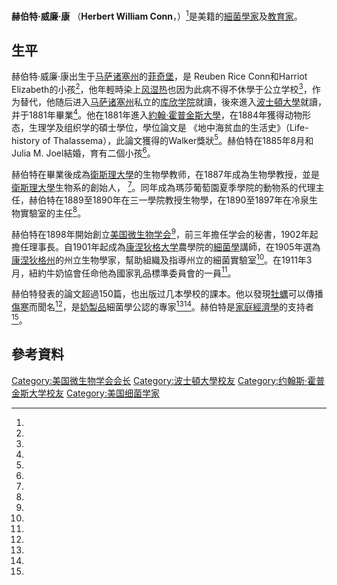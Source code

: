 {{Infobox person
|name          = 赫伯特·威廉·康<br/>Herbert William Conn
|image         = Herbert William Conn.png
|image_size    = 200px
|caption       =
|birth_name    =
|birth_date    = 1859年1月10日
|birth_place   = {{USA}}[[马萨诸塞州|马萨诸塞州]][[菲奇堡_(马萨诸塞州)|菲奇堡]]
|death_date    = 1917年4月18日
|death_place   = {{USA}}[[康涅狄格州|康涅狄格州]][[米德尔敦_(康涅狄格州)|米德尔敦]]
|death_cause   = [[心臟衰竭|心臟衰竭]]<ref name="Conn1948"/>
|resting_place =
|resting_place_coordinates =
|residence     =
|nationality   = {{USA}}
|ethnicity     =
|other_names   =
|known_for     =
|education     = 博士
|alma_mater    = [[波士頓大學|波士頓大學]]<br>[[約翰·霍普金斯大學|約翰·霍普金斯大學]]
|credits       =
|occupation    = 細菌學家、教育家
|home_town     =
|party         =
|boards        =
|spouse        = Julia M. Joel
|children      =
|parents       = Reuben Rice Conn<br>Harriot Elizabeth
|website       =
}}
'''赫伯特·威廉·康''' （'''Herbert William Conn'''，{{bd|1859年|1月10日|1917年|4月18日|Einstein}}）<ref name="AJPH1917"/>是美籍的[[細菌學家|細菌學家]]及[[教育家|教育家]]。

==生平==
赫伯特·威廉·康出生于[[马萨诸塞州|马萨诸塞州]]的[[菲奇堡_(马萨诸塞州)|菲奇堡]]，是 Reuben Rice Conn和Harriot Elizabeth的小孩<ref name="Osborn1906"/>，他年輕時染上[[风湿热|风湿热]]也因为此病不得不休學于公立学校<ref name="Conn1948"/>，作为替代，他随后进入[[马萨诸塞州|马萨诸塞州]]{{link-en|阿什伯纳姆|Ashburnham, Massachusetts}}私立的[[库欣学院|库欣学院]]就讀，後來進入[[波士頓大學|波士頓大學]]就讀，并于1881年畢業<ref name="Osborn1906"/>。他在1881年進入[[約翰·霍普金斯大學|約翰·霍普金斯大學]]，在1884年獲得动物形态，生理学及组织学的碩士學位，學位論文是 《地中海贫血的生活史》（Life-history of Thalassema），此論文獲得{{link-en|波士頓自然歷史協會|[Boston Society of Natural History}}的Walker獎狀<ref name="JHU1884"/>。赫伯特在1885年8月和Julia M. Joel結婚，育有二個小孩<ref name="Osborn1906"/>。

赫伯特在畢業後成為[[衛斯理大學|衛斯理大學]]的生物學教师，在1887年成為生物學教授，並是[[衛斯理大學|衛斯理大學]]生物系的創始人，<!--He would hold the chair of biology for the remainder of his career--><ref name="Wesleyan1916"/>。同年成為瑪莎葡萄園夏季學院的動物系的代理主任，赫伯特在1889至1890年在三一學院教授生物學，在1890至1897年在冷泉生物實驗室的主任<ref name="Osborn1906"/>。

赫伯特在1898年開始創立[[美国微生物学会|美国微生物学会]]<ref name="Conn1948"/>，前三年擔任学会的秘書，1902年起擔任理事長。自1901年起成為[[康涅狄格大学|康涅狄格大学]]農學院的[[細菌學|細菌學]]講師，在1905年選為[[康涅狄格州|康涅狄格州]]的州立生物學家，幫助組織及指導州立的細菌實驗室<ref name="Osborn1906"/>。在1911年3月，紐約牛奶協會任命他為國家乳品標準委員會的一員<ref name="AJPH1917"/>。

赫伯特發表的論文超過150篇，也出版过几本學校的課本。他以發現[[牡蠣|牡蠣]]可以傳播[[傷寒|傷寒]]而聞名<ref name="Osborn1906"/>，是[[奶製品|奶製品]]細菌學公認的專家<ref name="LeonardMarquis1908"/><ref name="Science1917"/>。赫伯特是[[家庭經濟學|家庭經濟學]]的支持者
<!--and his text ''bacteria, yeasts, and moulds in the home'' became a standard textbook in home economics courses.--><ref name="Tomas1999"/>。

==參考資料==
{{Reflist|refs=

<ref name="Osborn1906">{{Citation
 | editor1-first = Norris Galpin
 | editor1-last  = Osborn
 | title     = Men of Mark in Connecticut: Ideals of American Life Told in Biographies and Autobiographies of Eminent Living Americans
 | publisher = W.R. Goodspeed
 | volume    = 1
 | page      = 145
 | year      = 1906
 | location  = Hartford, Connecticut
 | url       = http://books.google.com/books?id=ARFh_Sbpg84C&pg=PA145
 | postscript= .
}}</ref>

<ref name="JHU1884">{{Citation
 | title     = Conferring of Degrees, June 5, 1884
 | work      = Johns Hopkins University Circulars
 | publisher = Johns Hopkins University
 | volume    = 3
 | issue     = 27
 | page      = 119
 |date=September 1884
 | location  = Baltimore, Maryland
 | url       = http://books.google.com/books?id=LkYFAAAAQAAJ&pg=PA119
 | postscript= .
}}</ref>

<ref name="Conn1948">{{Citation
 | first1    = H. J.
 | last1     = Conn
 | title     = Professor Herbert William Conn and the founding of the Society
 | work      = Bacteriol Review
 | volume    = 12
 | issue     = 4
 | pages     = 275–296
 |date=December 1948
 | pmc       = 180695
 | postscript= .
}}</ref>

<ref name="AJPH1917">{{Citation
 | title     = Herbert W. Conn, Ph. D
 | work      = American Journal of Public Health
 | publisher = Wesleyan University
 | volume    = 7
 | issue     = 5
 | pages     = 480
 |date=May 1917
 | pmc       = 1361961
 | postscript= .
}}</ref>

<ref name="Wesleyan1916">{{Citation
 | title     = University Notes
 | work      = The Wesleyan University Bulletin
 | publisher = Wesleyan University
 | volume    = 60
 | page      = 32
 | year      = 1916
 | location  = Middletown, Connecticut
 | url       = http://books.google.com/books?id=I4keAQAAMAAJ&pg=RA3-PA32
 | postscript= .
}}</ref>

<ref name="LeonardMarquis1908">{{Citation
 | editor1-first = John William
 | editor1-last  = Leonard
 | editor2-first = Albert Nelson
 | editor2-last  = Marquis
 | title     = Who's who in America
 | publisher = Marquis Who's Who, Incorporated
 | volume    = 5
 | page      = 393
 | year      = 1908
 | location  = Chicago
 | url       = http://books.google.com/books?id=eX0QOpl7iBQC&pg=PA393
 | postscript= .
}}</ref>

<ref name="Science1917">{{Citation
 | title     = Herbert W. Conn
 | work      = Science
 | volume    = 45
 | issue     = 1167
 | page      = 451–452
 | date      = May 11, 1917
 | url       = http://books.google.com/books?id=DxETAAAAYAAJ&pg=PA451
 | postscript= .
| bibcode      = 1917Sci....45..451N
 | author1      = c. e.
 | first1      = N.
 | doi      = 10.1126/science.45.1167.451
 }}</ref>

<ref name="Tomas1999">{{Citation
 | first1    = Nancy
 | last1     = Tomas
 | title     = The gospel of germs
 | publisher = Harvard University Press
 | page      = 142
 | year      = 1999
 | isbn      = 0674357086
 | url       = http://books.google.com/books?id=3Yk2ylBmmtsC&pg=PA142
 | postscript= .
}}</ref>
}}

{{美国微生物学会会长}}
{{Authority control}}
{{DEFAULTSORT:Conn, Herbert William}}
[[Category:美国微生物学会会长|Category:美国微生物学会会长]]
[[Category:波士頓大學校友|Category:波士頓大學校友]]
[[Category:约翰斯·霍普金斯大学校友|Category:约翰斯·霍普金斯大学校友]]
[[Category:美国细菌学家|Category:美国细菌学家]]